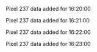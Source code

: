 Pixel 237 data added for 16:20:00

Pixel 237 data added for 16:21:00

Pixel 237 data added for 16:22:00

Pixel 237 data added for 16:23:00

